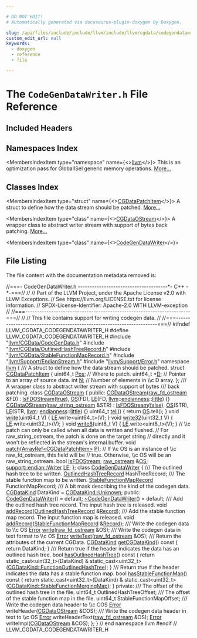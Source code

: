 ```yaml
---

# DO NOT EDIT!
# Automatically generated via docusaurus-plugin-doxygen by Doxygen.

slug: /api/files/include/include/llvm/include/llvm/cgdata/codegendatawriter-h
custom_edit_url: null
keywords:
  - doxygen
  - reference
  - file

---
```





# The `CodeGenDataWriter.h` File Reference

<DoxygenPage pluginConfig={pluginConfig}>



## Included Headers

<IncludesList>
<IncludesListItem
  filePath="llvm/CGData/CodeGenData.h"
  permalink="/docs/api/files/include/include/llvm/include/llvm/cgdata/codegendata-h"
  isLocal="true" />
<IncludesListItem
  filePath="llvm/CGData/OutlinedHashTreeRecord.h"
  permalink="/docs/api/files/include/include/llvm/include/llvm/cgdata/outlinedhashtreerecord-h"
  isLocal="true" />
<IncludesListItem
  filePath="llvm/CGData/StableFunctionMapRecord.h"
  permalink="/docs/api/files/include/include/llvm/include/llvm/cgdata/stablefunctionmaprecord-h"
  isLocal="true" />
<IncludesListItem
  filePath="llvm/Support/EndianStream.h"
  permalink="/docs/api/files/include/include/llvm/include/llvm/support/endianstream-h"
  isLocal="true" />
<IncludesListItem
  filePath="llvm/Support/Error.h"
  permalink="/docs/api/files/include/include/llvm/include/llvm/support/error-h"
  isLocal="true" />
</IncludesList>

## Namespaces Index

<MembersIndex>

<MembersIndexItem
  type="namespace"
  name={<><a href="/docs/api/namespaces/llvm">llvm</a></>}>
This is an optimization pass for GlobalISel generic memory operations. <a href="/docs/api/namespaces/llvm/#details">More...</a>
</MembersIndexItem>

</MembersIndex>

## Classes Index

<MembersIndex>

<MembersIndexItem
  type="struct"
  name={<><a href="/docs/api/structs/llvm/cgdatapatchitem">CGDataPatchItem</a></>}>
A struct to define how the data stream should be patched. <a href="/docs/api/structs/llvm/cgdatapatchitem/#details">More...</a>
</MembersIndexItem>

<MembersIndexItem
  type="class"
  name={<><a href="/docs/api/classes/llvm/cgdataostream">CGDataOStream</a></>}>
A wrapper class to abstract writer stream with support of bytes back patching. <a href="/docs/api/classes/llvm/cgdataostream/#details">More...</a>
</MembersIndexItem>

<MembersIndexItem
  type="class"
  name={<><a href="/docs/api/classes/llvm/codegendatawriter">CodeGenDataWriter</a></>}>
</MembersIndexItem>

</MembersIndex>


## File Listing

The file content with the documentation metadata removed is:

<ProgramListing>

<Link id="l00001" /><CodeLine lineNumber="1"><Highlight kind="comment">//===- CodeGenDataWriter.h --------------------------------------&#42;- C++ -&#42;-===//</Highlight><Highlight kind="normal"></Highlight></CodeLine>
<Link id="l00002" /><CodeLine lineNumber="2"><Highlight kind="normal"></Highlight><Highlight kind="comment">//</Highlight><Highlight kind="normal"></Highlight></CodeLine>
<Link id="l00003" /><CodeLine lineNumber="3"><Highlight kind="normal"></Highlight><Highlight kind="comment">// Part of the LLVM Project, under the Apache License v2.0 with LLVM Exceptions.</Highlight><Highlight kind="normal"></Highlight></CodeLine>
<Link id="l00004" /><CodeLine lineNumber="4"><Highlight kind="normal"></Highlight><Highlight kind="comment">// See https://llvm.org/LICENSE.txt for license information.</Highlight><Highlight kind="normal"></Highlight></CodeLine>
<Link id="l00005" /><CodeLine lineNumber="5"><Highlight kind="normal"></Highlight><Highlight kind="comment">// SPDX-License-Identifier: Apache-2.0 WITH LLVM-exception</Highlight><Highlight kind="normal"></Highlight></CodeLine>
<Link id="l00006" /><CodeLine lineNumber="6"><Highlight kind="normal"></Highlight><Highlight kind="comment">//</Highlight><Highlight kind="normal"></Highlight></CodeLine>
<Link id="l00007" /><CodeLine lineNumber="7"><Highlight kind="normal"></Highlight><Highlight kind="comment">//===----------------------------------------------------------------------===//</Highlight><Highlight kind="normal"></Highlight></CodeLine>
<Link id="l00008" /><CodeLine lineNumber="8"><Highlight kind="normal"></Highlight><Highlight kind="comment">//</Highlight><Highlight kind="normal"></Highlight></CodeLine>
<Link id="l00009" /><CodeLine lineNumber="9"><Highlight kind="normal"></Highlight><Highlight kind="comment">// This file contains support for writing codegen data.</Highlight><Highlight kind="normal"></Highlight></CodeLine>
<Link id="l00010" /><CodeLine lineNumber="10"><Highlight kind="normal"></Highlight><Highlight kind="comment">//</Highlight><Highlight kind="normal"></Highlight></CodeLine>
<Link id="l00011" /><CodeLine lineNumber="11"><Highlight kind="normal"></Highlight><Highlight kind="comment">//===----------------------------------------------------------------------===//</Highlight><Highlight kind="normal"></Highlight></CodeLine>
<Link id="l00012" /><CodeLine lineNumber="12"><Highlight kind="normal"></Highlight></CodeLine>
<Link id="l00013" /><CodeLine lineNumber="13"><Highlight kind="normal"></Highlight><Highlight kind="preprocessor">#ifndef LLVM&#95;CGDATA&#95;CODEGENDATAWRITER&#95;H</Highlight><Highlight kind="normal"></Highlight></CodeLine>
<Link id="l00014" /><CodeLine lineNumber="14"><Highlight kind="normal"></Highlight><Highlight kind="preprocessor">#define LLVM&#95;CGDATA&#95;CODEGENDATAWRITER&#95;H</Highlight><Highlight kind="normal"></Highlight></CodeLine>
<Link id="l00015" /><CodeLine lineNumber="15"><Highlight kind="normal"></Highlight></CodeLine>
<Link id="l00016" /><CodeLine lineNumber="16"><Highlight kind="normal"></Highlight><Highlight kind="preprocessor">#include &quot;<a href="/docs/api/files/include/include/llvm/include/llvm/cgdata/codegendata-h">llvm/CGData/CodeGenData.h</a>&quot;</Highlight><Highlight kind="normal"></Highlight></CodeLine>
<Link id="l00017" /><CodeLine lineNumber="17"><Highlight kind="normal"></Highlight><Highlight kind="preprocessor">#include &quot;<a href="/docs/api/files/include/include/llvm/include/llvm/cgdata/outlinedhashtreerecord-h">llvm/CGData/OutlinedHashTreeRecord.h</a>&quot;</Highlight><Highlight kind="normal"></Highlight></CodeLine>
<Link id="l00018" /><CodeLine lineNumber="18"><Highlight kind="normal"></Highlight><Highlight kind="preprocessor">#include &quot;<a href="/docs/api/files/include/include/llvm/include/llvm/cgdata/stablefunctionmaprecord-h">llvm/CGData/StableFunctionMapRecord.h</a>&quot;</Highlight><Highlight kind="normal"></Highlight></CodeLine>
<Link id="l00019" /><CodeLine lineNumber="19"><Highlight kind="normal"></Highlight><Highlight kind="preprocessor">#include &quot;<a href="/docs/api/files/include/include/llvm/include/llvm/support/endianstream-h">llvm/Support/EndianStream.h</a>&quot;</Highlight><Highlight kind="normal"></Highlight></CodeLine>
<Link id="l00020" /><CodeLine lineNumber="20"><Highlight kind="normal"></Highlight><Highlight kind="preprocessor">#include &quot;<a href="/docs/api/files/include/include/llvm/include/llvm/support/error-h">llvm/Support/Error.h</a>&quot;</Highlight><Highlight kind="normal"></Highlight></CodeLine>
<Link id="l00021" /><CodeLine lineNumber="21"><Highlight kind="normal"></Highlight></CodeLine>
<Link id="l00022" /><CodeLine lineNumber="22"><Highlight kind="normal"></Highlight><Highlight kind="keyword">namespace </Highlight><Highlight kind="normal"><a href="/docs/api/namespaces/llvm">llvm</a> &#123;</Highlight></CodeLine>
<Link id="l00023" /><CodeLine lineNumber="23"><Highlight kind="normal"></Highlight><Highlight kind="comment"></Highlight></CodeLine>
<Link id="l00024" /><CodeLine lineNumber="24"><Highlight kind="comment">/// A struct to define how the data stream should be patched.</Highlight><Highlight kind="normal"></Highlight></CodeLine>
<Link id="l00025" /><CodeLine lineNumber="25" lineLink="/docs/api/structs/llvm/cgdatapatchitem"><Highlight kind="normal"></Highlight><Highlight kind="keyword">struct </Highlight><Highlight kind="normal"><a href="/docs/api/structs/llvm/cgdatapatchitem">CGDataPatchItem</a> &#123;</Highlight></CodeLine>
<Link id="l00026" /><CodeLine lineNumber="26" lineLink="/docs/api/structs/llvm/cgdatapatchitem/#af840b564cbcb13dd90158e4f551f18d4"><Highlight kind="normal">  uint64&#95;t <a href="/docs/api/structs/llvm/cgdatapatchitem/#af840b564cbcb13dd90158e4f551f18d4">Pos</a>; </Highlight><Highlight kind="comment">// Where to patch.</Highlight><Highlight kind="normal"></Highlight></CodeLine>
<Link id="l00027" /><CodeLine lineNumber="27" lineLink="/docs/api/structs/llvm/cgdatapatchitem/#ad15184f8df05843b2673ebe0629e4a77"><Highlight kind="normal">  uint64&#95;t &#42;<a href="/docs/api/structs/llvm/cgdatapatchitem/#ad15184f8df05843b2673ebe0629e4a77">D</a>;  </Highlight><Highlight kind="comment">// Pointer to an array of source data.</Highlight><Highlight kind="normal"></Highlight></CodeLine>
<Link id="l00028" /><CodeLine lineNumber="28" lineLink="/docs/api/structs/llvm/cgdatapatchitem/#ab1fdfec96d0c027b9eab798fb86b636d"><Highlight kind="normal">  </Highlight><Highlight kind="keywordtype">int</Highlight><Highlight kind="normal"> <a href="/docs/api/structs/llvm/cgdatapatchitem/#ab1fdfec96d0c027b9eab798fb86b636d">N</a>;        </Highlight><Highlight kind="comment">// Number of elements in \\c D array.</Highlight><Highlight kind="normal"></Highlight></CodeLine>
<Link id="l00029" /><CodeLine lineNumber="29"><Highlight kind="normal">&#125;;</Highlight></CodeLine>
<Link id="l00030" /><CodeLine lineNumber="30"><Highlight kind="normal"></Highlight><Highlight kind="comment"></Highlight></CodeLine>
<Link id="l00031" /><CodeLine lineNumber="31"><Highlight kind="comment">/// A wrapper class to abstract writer stream with support of bytes</Highlight></CodeLine>
<Link id="l00032" /><CodeLine lineNumber="32"><Highlight kind="comment">/// back patching.</Highlight><Highlight kind="normal"></Highlight></CodeLine>
<Link id="l00033" /><CodeLine lineNumber="33" lineLink="/docs/api/classes/llvm/cgdataostream"><Highlight kind="normal"></Highlight><Highlight kind="keyword">class </Highlight><Highlight kind="normal"><a href="/docs/api/classes/llvm/cgdataostream/#a7368481693c6319965392398015055b4">CGDataOStream</a> &#123;</Highlight></CodeLine>
<Link id="l00034" /><CodeLine lineNumber="34"><Highlight kind="normal"></Highlight><Highlight kind="keyword">public</Highlight><Highlight kind="normal">:</Highlight></CodeLine>
<Link id="l00035" /><CodeLine lineNumber="35" lineLink="/docs/api/classes/llvm/cgdataostream/#a7368481693c6319965392398015055b4"><Highlight kind="normal">  <a href="/docs/api/classes/llvm/cgdataostream/#a7368481693c6319965392398015055b4">CGDataOStream</a>(<a href="/docs/api/classes/llvm/raw-fd-ostream">raw&#95;fd&#95;ostream</a> &amp;FD)</Highlight></CodeLine>
<Link id="l00036" /><CodeLine lineNumber="36"><Highlight kind="normal">      : <a href="/docs/api/classes/llvm/cgdataostream/#a72483a6553596bddfb019328f444b3bc">IsFDOStream</a>(<a href="/docs/api/files/lib/lib/analysis/basicaliasanalysis-cpp/#af6d5cafbdfc5313e65d990120021a3ec">true</a>), <a href="/docs/api/classes/llvm/cgdataostream/#a4086e20b046922cfd941112ec9b477f9">OS</a>(FD), <a href="/docs/api/classes/llvm/cgdataostream/#af8ce7d95c5bb1a0c50a673a20b9dd56a">LE</a>(FD, <a href="/docs/api/namespaces/llvm">llvm</a>::<a href="/docs/api/namespaces/llvm/#ae1e26e57357947b25e392fd18ab000db">endianness</a>::<a href="/docs/api/namespaces/llvm/#ae1e26e57357947b25e392fd18ab000dbaaae6635e044ac56046b2893a529b5114">little</a>) &#123;&#125;</Highlight></CodeLine>
<Link id="l00037" /><CodeLine lineNumber="37" lineLink="/docs/api/classes/llvm/cgdataostream/#a3011954a1d7d4572c714a831001e0d4d"><Highlight kind="normal">  <a href="/docs/api/classes/llvm/cgdataostream/#a3011954a1d7d4572c714a831001e0d4d">CGDataOStream</a>(<a href="/docs/api/classes/llvm/raw-string-ostream">raw&#95;string&#95;ostream</a> &amp;STR)</Highlight></CodeLine>
<Link id="l00038" /><CodeLine lineNumber="38"><Highlight kind="normal">      : <a href="/docs/api/classes/llvm/cgdataostream/#a72483a6553596bddfb019328f444b3bc">IsFDOStream</a>(<a href="/docs/api/namespaces/false">false</a>), <a href="/docs/api/classes/llvm/cgdataostream/#a4086e20b046922cfd941112ec9b477f9">OS</a>(STR), <a href="/docs/api/classes/llvm/cgdataostream/#af8ce7d95c5bb1a0c50a673a20b9dd56a">LE</a>(STR, <a href="/docs/api/namespaces/llvm">llvm</a>::<a href="/docs/api/namespaces/llvm/#ae1e26e57357947b25e392fd18ab000db">endianness</a>::<a href="/docs/api/namespaces/llvm/#ae1e26e57357947b25e392fd18ab000dbaaae6635e044ac56046b2893a529b5114">little</a>) &#123;&#125;</Highlight></CodeLine>
<Link id="l00039" /><CodeLine lineNumber="39"><Highlight kind="normal"></Highlight></CodeLine>
<Link id="l00040" /><CodeLine lineNumber="40" lineLink="/docs/api/classes/llvm/cgdataostream/#a5e40cc7402cdee8ade71e4b6c49a46b5"><Highlight kind="normal">  uint64&#95;t <a href="/docs/api/classes/llvm/cgdataostream/#a5e40cc7402cdee8ade71e4b6c49a46b5">tell</a>() &#123; </Highlight><Highlight kind="keywordflow">return</Highlight><Highlight kind="normal"> <a href="/docs/api/classes/llvm/cgdataostream/#a4086e20b046922cfd941112ec9b477f9">OS</a>.tell(); &#125;</Highlight></CodeLine>
<Link id="l00041" /><CodeLine lineNumber="41" lineLink="/docs/api/classes/llvm/cgdataostream/#af920bf439860b7dbdf037ae84075ede6"><Highlight kind="normal">  </Highlight><Highlight kind="keywordtype">void</Highlight><Highlight kind="normal"> <a href="/docs/api/classes/llvm/cgdataostream/#af920bf439860b7dbdf037ae84075ede6">write</a>(uint64&#95;t V) &#123; <a href="/docs/api/classes/llvm/cgdataostream/#af8ce7d95c5bb1a0c50a673a20b9dd56a">LE</a>.write&lt;uint64&#95;t&gt;(V); &#125;</Highlight></CodeLine>
<Link id="l00042" /><CodeLine lineNumber="42" lineLink="/docs/api/classes/llvm/cgdataostream/#a495476987ad63f254e6577388f31d756"><Highlight kind="normal">  </Highlight><Highlight kind="keywordtype">void</Highlight><Highlight kind="normal"> <a href="/docs/api/classes/llvm/cgdataostream/#a495476987ad63f254e6577388f31d756">write32</a>(uint32&#95;t V) &#123; <a href="/docs/api/classes/llvm/cgdataostream/#af8ce7d95c5bb1a0c50a673a20b9dd56a">LE</a>.write&lt;uint32&#95;t&gt;(V); &#125;</Highlight></CodeLine>
<Link id="l00043" /><CodeLine lineNumber="43" lineLink="/docs/api/classes/llvm/cgdataostream/#a32caec490e095f50232090876b963b37"><Highlight kind="normal">  </Highlight><Highlight kind="keywordtype">void</Highlight><Highlight kind="normal"> <a href="/docs/api/classes/llvm/cgdataostream/#a32caec490e095f50232090876b963b37">write8</a>(uint8&#95;t V) &#123; <a href="/docs/api/classes/llvm/cgdataostream/#af8ce7d95c5bb1a0c50a673a20b9dd56a">LE</a>.write&lt;uint8&#95;t&gt;(V); &#125;</Highlight></CodeLine>
<Link id="l00044" /><CodeLine lineNumber="44"><Highlight kind="normal"></Highlight></CodeLine>
<Link id="l00045" /><CodeLine lineNumber="45"><Highlight kind="normal">  </Highlight><Highlight kind="comment">// \\c patch can only be called when all data is written and flushed.</Highlight><Highlight kind="normal"></Highlight></CodeLine>
<Link id="l00046" /><CodeLine lineNumber="46"><Highlight kind="normal">  </Highlight><Highlight kind="comment">// For raw&#95;string&#95;ostream, the patch is done on the target string</Highlight><Highlight kind="normal"></Highlight></CodeLine>
<Link id="l00047" /><CodeLine lineNumber="47"><Highlight kind="normal">  </Highlight><Highlight kind="comment">// directly and it won&#39;t be reflected in the stream&#39;s internal buffer.</Highlight><Highlight kind="normal"></Highlight></CodeLine>
<Link id="l00048" /><CodeLine lineNumber="48"><Highlight kind="normal">  </Highlight><Highlight kind="keywordtype">void</Highlight><Highlight kind="normal"> <a href="/docs/api/classes/llvm/cgdataostream/#a1d951f57be86b30e864740019b41f0f2">patch</a>(<a href="/docs/api/classes/llvm/arrayref">ArrayRef&lt;CGDataPatchItem&gt;</a> <a href="/docs/api/files/lib/lib/option/option-cpp/#a04665169063c8ca1f2ea96c27fc7c2b2">P</a>);</Highlight></CodeLine>
<Link id="l00049" /><CodeLine lineNumber="49"><Highlight kind="normal"></Highlight></CodeLine>
<Link id="l00050" /><CodeLine lineNumber="50"><Highlight kind="normal">  </Highlight><Highlight kind="comment">// If \\c OS is an instance of \\c raw&#95;fd&#95;ostream, this field will be</Highlight><Highlight kind="normal"></Highlight></CodeLine>
<Link id="l00051" /><CodeLine lineNumber="51"><Highlight kind="normal">  </Highlight><Highlight kind="comment">// true. Otherwise, \\c OS will be an raw&#95;string&#95;ostream.</Highlight><Highlight kind="normal"></Highlight></CodeLine>
<Link id="l00052" /><CodeLine lineNumber="52" lineLink="/docs/api/classes/llvm/cgdataostream/#a72483a6553596bddfb019328f444b3bc"><Highlight kind="normal">  </Highlight><Highlight kind="keywordtype">bool</Highlight><Highlight kind="normal"> <a href="/docs/api/classes/llvm/cgdataostream/#a72483a6553596bddfb019328f444b3bc">IsFDOStream</a>;</Highlight></CodeLine>
<Link id="l00053" /><CodeLine lineNumber="53" lineLink="/docs/api/classes/llvm/cgdataostream/#a4086e20b046922cfd941112ec9b477f9"><Highlight kind="normal">  <a href="/docs/api/classes/llvm/raw-ostream">raw&#95;ostream</a> &amp;<a href="/docs/api/classes/llvm/cgdataostream/#a4086e20b046922cfd941112ec9b477f9">OS</a>;</Highlight></CodeLine>
<Link id="l00054" /><CodeLine lineNumber="54" lineLink="/docs/api/classes/llvm/cgdataostream/#af8ce7d95c5bb1a0c50a673a20b9dd56a"><Highlight kind="normal">  <a href="/docs/api/structs/llvm/support/endian/writer">support::endian::Writer</a> <a href="/docs/api/classes/llvm/cgdataostream/#af8ce7d95c5bb1a0c50a673a20b9dd56a">LE</a>;</Highlight></CodeLine>
<Link id="l00055" /><CodeLine lineNumber="55"><Highlight kind="normal">&#125;;</Highlight></CodeLine>
<Link id="l00056" /><CodeLine lineNumber="56"><Highlight kind="normal"></Highlight></CodeLine>
<Link id="l00057" /><CodeLine lineNumber="57" lineLink="/docs/api/classes/llvm/codegendatawriter"><Highlight kind="normal"></Highlight><Highlight kind="keyword">class </Highlight><Highlight kind="normal"><a href="/docs/api/classes/llvm/codegendatawriter/#a1742181610337e516c334fe4ae3a6c6a">CodeGenDataWriter</a> &#123;</Highlight><Highlight kind="comment"></Highlight></CodeLine>
<Link id="l00058" /><CodeLine lineNumber="58"><Highlight kind="comment">  /// The outlined hash tree to be written.</Highlight><Highlight kind="normal"></Highlight></CodeLine>
<Link id="l00059" /><CodeLine lineNumber="59"><Highlight kind="normal">  <a href="/docs/api/structs/llvm/outlinedhashtreerecord">OutlinedHashTreeRecord</a> HashTreeRecord;</Highlight></CodeLine>
<Link id="l00060" /><CodeLine lineNumber="60"><Highlight kind="normal"></Highlight><Highlight kind="comment"></Highlight></CodeLine>
<Link id="l00061" /><CodeLine lineNumber="61"><Highlight kind="comment">  /// The stable function map to be written.</Highlight><Highlight kind="normal"></Highlight></CodeLine>
<Link id="l00062" /><CodeLine lineNumber="62"><Highlight kind="normal">  <a href="/docs/api/structs/llvm/stablefunctionmaprecord">StableFunctionMapRecord</a> FunctionMapRecord;</Highlight></CodeLine>
<Link id="l00063" /><CodeLine lineNumber="63"><Highlight kind="normal"></Highlight><Highlight kind="comment"></Highlight></CodeLine>
<Link id="l00064" /><CodeLine lineNumber="64"><Highlight kind="comment">  /// A bit mask describing the kind of the codegen data.</Highlight><Highlight kind="normal"></Highlight></CodeLine>
<Link id="l00065" /><CodeLine lineNumber="65"><Highlight kind="normal">  <a href="/docs/api/namespaces/llvm/#a0ba893e7dc00f439ef557e79f12e899f">CGDataKind</a> DataKind = <a href="/docs/api/namespaces/llvm/#a0ba893e7dc00f439ef557e79f12e899fa88183b946cc5f0e8c96b2e66e1c74a7e">CGDataKind::Unknown</a>;</Highlight></CodeLine>
<Link id="l00066" /><CodeLine lineNumber="66"><Highlight kind="normal"></Highlight></CodeLine>
<Link id="l00067" /><CodeLine lineNumber="67"><Highlight kind="normal"></Highlight><Highlight kind="keyword">public</Highlight><Highlight kind="normal">:</Highlight></CodeLine>
<Link id="l00068" /><CodeLine lineNumber="68" lineLink="/docs/api/classes/llvm/codegendatawriter/#a1742181610337e516c334fe4ae3a6c6a"><Highlight kind="normal">  <a href="/docs/api/classes/llvm/codegendatawriter/#a1742181610337e516c334fe4ae3a6c6a">CodeGenDataWriter</a>() = </Highlight><Highlight kind="keywordflow">default</Highlight><Highlight kind="normal">;</Highlight></CodeLine>
<Link id="l00069" /><CodeLine lineNumber="69" lineLink="/docs/api/classes/llvm/codegendatawriter/#ac9f743a20c8bb8fcebf57eecfed9c42a"><Highlight kind="normal">  <a href="/docs/api/classes/llvm/codegendatawriter/#ac9f743a20c8bb8fcebf57eecfed9c42a">~CodeGenDataWriter</a>() = </Highlight><Highlight kind="keywordflow">default</Highlight><Highlight kind="normal">;</Highlight></CodeLine>
<Link id="l00070" /><CodeLine lineNumber="70"><Highlight kind="normal"></Highlight><Highlight kind="comment"></Highlight></CodeLine>
<Link id="l00071" /><CodeLine lineNumber="71"><Highlight kind="comment">  /// Add the outlined hash tree record. The input hash tree is released.</Highlight><Highlight kind="normal"></Highlight></CodeLine>
<Link id="l00072" /><CodeLine lineNumber="72"><Highlight kind="normal">  </Highlight><Highlight kind="keywordtype">void</Highlight><Highlight kind="normal"> <a href="/docs/api/classes/llvm/codegendatawriter/#ab7cd2c3a4e458cf1daa792cf16a96247">addRecord</a>(<a href="/docs/api/structs/llvm/outlinedhashtreerecord">OutlinedHashTreeRecord</a> &amp;<a href="/docs/api/classes/llvm/record">Record</a>);</Highlight></CodeLine>
<Link id="l00073" /><CodeLine lineNumber="73"><Highlight kind="normal"></Highlight><Highlight kind="comment"></Highlight></CodeLine>
<Link id="l00074" /><CodeLine lineNumber="74"><Highlight kind="comment">  /// Add the stable function map record. The input function map is released.</Highlight><Highlight kind="normal"></Highlight></CodeLine>
<Link id="l00075" /><CodeLine lineNumber="75"><Highlight kind="normal">  </Highlight><Highlight kind="keywordtype">void</Highlight><Highlight kind="normal"> <a href="/docs/api/classes/llvm/codegendatawriter/#ab7cd2c3a4e458cf1daa792cf16a96247">addRecord</a>(<a href="/docs/api/structs/llvm/stablefunctionmaprecord">StableFunctionMapRecord</a> &amp;<a href="/docs/api/classes/llvm/record">Record</a>);</Highlight></CodeLine>
<Link id="l00076" /><CodeLine lineNumber="76"><Highlight kind="normal"></Highlight><Highlight kind="comment"></Highlight></CodeLine>
<Link id="l00077" /><CodeLine lineNumber="77"><Highlight kind="comment">  /// Write the codegen data to \\c OS</Highlight><Highlight kind="normal"></Highlight></CodeLine>
<Link id="l00078" /><CodeLine lineNumber="78"><Highlight kind="normal">  <a href="/docs/api/classes/llvm/error">Error</a> <a href="/docs/api/classes/llvm/codegendatawriter/#a861a894f3b8f9ca0f3d32291f45f1ff7">write</a>(<a href="/docs/api/classes/llvm/raw-fd-ostream">raw&#95;fd&#95;ostream</a> &amp;OS);</Highlight></CodeLine>
<Link id="l00079" /><CodeLine lineNumber="79"><Highlight kind="normal"></Highlight><Highlight kind="comment"></Highlight></CodeLine>
<Link id="l00080" /><CodeLine lineNumber="80"><Highlight kind="comment">  /// Write the codegen data in text format to \\c OS</Highlight><Highlight kind="normal"></Highlight></CodeLine>
<Link id="l00081" /><CodeLine lineNumber="81"><Highlight kind="normal">  <a href="/docs/api/classes/llvm/error">Error</a> <a href="/docs/api/classes/llvm/codegendatawriter/#a3d66364f052981f528220d5580ad012f">writeText</a>(<a href="/docs/api/classes/llvm/raw-fd-ostream">raw&#95;fd&#95;ostream</a> &amp;OS);</Highlight></CodeLine>
<Link id="l00082" /><CodeLine lineNumber="82"><Highlight kind="normal"></Highlight><Highlight kind="comment"></Highlight></CodeLine>
<Link id="l00083" /><CodeLine lineNumber="83"><Highlight kind="comment">  /// Return the attributes of the current CGData.</Highlight><Highlight kind="normal"></Highlight></CodeLine>
<Link id="l00084" /><CodeLine lineNumber="84" lineLink="/docs/api/classes/llvm/codegendatawriter/#a0c4cc79b2c186eb7fa8c65d277b3113c"><Highlight kind="normal">  <a href="/docs/api/namespaces/llvm/#a0ba893e7dc00f439ef557e79f12e899f">CGDataKind</a> <a href="/docs/api/classes/llvm/codegendatawriter/#a0c4cc79b2c186eb7fa8c65d277b3113c">getCGDataKind</a>()</Highlight><Highlight kind="keyword"> const </Highlight><Highlight kind="normal">&#123; </Highlight><Highlight kind="keywordflow">return</Highlight><Highlight kind="normal"> DataKind; &#125;</Highlight></CodeLine>
<Link id="l00085" /><CodeLine lineNumber="85"><Highlight kind="normal"></Highlight><Highlight kind="comment"></Highlight></CodeLine>
<Link id="l00086" /><CodeLine lineNumber="86"><Highlight kind="comment">  /// Return true if the header indicates the data has an outlined hash tree.</Highlight><Highlight kind="normal"></Highlight></CodeLine>
<Link id="l00087" /><CodeLine lineNumber="87" lineLink="/docs/api/classes/llvm/codegendatawriter/#a98b7117046da2a30638d36e231346b96"><Highlight kind="normal">  </Highlight><Highlight kind="keywordtype">bool</Highlight><Highlight kind="normal"> <a href="/docs/api/classes/llvm/codegendatawriter/#a98b7117046da2a30638d36e231346b96">hasOutlinedHashTree</a>()</Highlight><Highlight kind="keyword"> const </Highlight><Highlight kind="normal">&#123;</Highlight></CodeLine>
<Link id="l00088" /><CodeLine lineNumber="88"><Highlight kind="normal">    </Highlight><Highlight kind="keywordflow">return</Highlight><Highlight kind="normal"> </Highlight><Highlight kind="keyword">static&#95;cast&lt;</Highlight><Highlight kind="normal">uint32&#95;t</Highlight><Highlight kind="keyword">&gt;</Highlight><Highlight kind="normal">(DataKind) &amp;</Highlight></CodeLine>
<Link id="l00089" /><CodeLine lineNumber="89"><Highlight kind="normal">           </Highlight><Highlight kind="keyword">static&#95;cast&lt;</Highlight><Highlight kind="normal">uint32&#95;t</Highlight><Highlight kind="keyword">&gt;</Highlight><Highlight kind="normal">(<a href="/docs/api/namespaces/llvm/#a0ba893e7dc00f439ef557e79f12e899fae43cdbf8003571786314ee11a4028215">CGDataKind::FunctionOutlinedHashTree</a>);</Highlight></CodeLine>
<Link id="l00090" /><CodeLine lineNumber="90"><Highlight kind="normal">  &#125;</Highlight><Highlight kind="comment"></Highlight></CodeLine>
<Link id="l00091" /><CodeLine lineNumber="91"><Highlight kind="comment">  /// Return true if the header indicates the data has a stable function map.</Highlight><Highlight kind="normal"></Highlight></CodeLine>
<Link id="l00092" /><CodeLine lineNumber="92" lineLink="/docs/api/classes/llvm/codegendatawriter/#a9ba521ca543b95c7bb9cfddc8b101ca2"><Highlight kind="normal">  </Highlight><Highlight kind="keywordtype">bool</Highlight><Highlight kind="normal"> <a href="/docs/api/classes/llvm/codegendatawriter/#a9ba521ca543b95c7bb9cfddc8b101ca2">hasStableFunctionMap</a>()</Highlight><Highlight kind="keyword"> const </Highlight><Highlight kind="normal">&#123;</Highlight></CodeLine>
<Link id="l00093" /><CodeLine lineNumber="93"><Highlight kind="normal">    </Highlight><Highlight kind="keywordflow">return</Highlight><Highlight kind="normal"> </Highlight><Highlight kind="keyword">static&#95;cast&lt;</Highlight><Highlight kind="normal">uint32&#95;t</Highlight><Highlight kind="keyword">&gt;</Highlight><Highlight kind="normal">(DataKind) &amp;</Highlight></CodeLine>
<Link id="l00094" /><CodeLine lineNumber="94"><Highlight kind="normal">           </Highlight><Highlight kind="keyword">static&#95;cast&lt;</Highlight><Highlight kind="normal">uint32&#95;t</Highlight><Highlight kind="keyword">&gt;</Highlight><Highlight kind="normal">(<a href="/docs/api/namespaces/llvm/#a0ba893e7dc00f439ef557e79f12e899fa6c3b28d822d5623f3a00d66057afca55">CGDataKind::StableFunctionMergingMap</a>);</Highlight></CodeLine>
<Link id="l00095" /><CodeLine lineNumber="95"><Highlight kind="normal">  &#125;</Highlight></CodeLine>
<Link id="l00096" /><CodeLine lineNumber="96"><Highlight kind="normal"></Highlight></CodeLine>
<Link id="l00097" /><CodeLine lineNumber="97"><Highlight kind="normal"></Highlight><Highlight kind="keyword">private</Highlight><Highlight kind="normal">:</Highlight><Highlight kind="comment"></Highlight></CodeLine>
<Link id="l00098" /><CodeLine lineNumber="98"><Highlight kind="comment">  /// The offset of the outlined hash tree in the file.</Highlight><Highlight kind="normal"></Highlight></CodeLine>
<Link id="l00099" /><CodeLine lineNumber="99"><Highlight kind="normal">  uint64&#95;t OutlinedHashTreeOffset;</Highlight></CodeLine>
<Link id="l00100" /><CodeLine lineNumber="100"><Highlight kind="normal"></Highlight><Highlight kind="comment"></Highlight></CodeLine>
<Link id="l00101" /><CodeLine lineNumber="101"><Highlight kind="comment">  /// The offset of the stable function map in the file.</Highlight><Highlight kind="normal"></Highlight></CodeLine>
<Link id="l00102" /><CodeLine lineNumber="102"><Highlight kind="normal">  uint64&#95;t StableFunctionMapOffset;</Highlight></CodeLine>
<Link id="l00103" /><CodeLine lineNumber="103"><Highlight kind="normal"></Highlight><Highlight kind="comment"></Highlight></CodeLine>
<Link id="l00104" /><CodeLine lineNumber="104"><Highlight kind="comment">  /// Write the codegen data header to \\c COS</Highlight><Highlight kind="normal"></Highlight></CodeLine>
<Link id="l00105" /><CodeLine lineNumber="105"><Highlight kind="normal">  <a href="/docs/api/classes/llvm/error">Error</a> writeHeader(<a href="/docs/api/classes/llvm/cgdataostream">CGDataOStream</a> &amp;COS);</Highlight></CodeLine>
<Link id="l00106" /><CodeLine lineNumber="106"><Highlight kind="normal"></Highlight><Highlight kind="comment"></Highlight></CodeLine>
<Link id="l00107" /><CodeLine lineNumber="107"><Highlight kind="comment">  /// Write the codegen data header in text to \\c OS</Highlight><Highlight kind="normal"></Highlight></CodeLine>
<Link id="l00108" /><CodeLine lineNumber="108"><Highlight kind="normal">  <a href="/docs/api/classes/llvm/error">Error</a> writeHeaderText(<a href="/docs/api/classes/llvm/raw-fd-ostream">raw&#95;fd&#95;ostream</a> &amp;OS);</Highlight></CodeLine>
<Link id="l00109" /><CodeLine lineNumber="109"><Highlight kind="normal"></Highlight></CodeLine>
<Link id="l00110" /><CodeLine lineNumber="110"><Highlight kind="normal">  <a href="/docs/api/classes/llvm/error">Error</a> writeImpl(<a href="/docs/api/classes/llvm/cgdataostream">CGDataOStream</a> &amp;COS);</Highlight></CodeLine>
<Link id="l00111" /><CodeLine lineNumber="111"><Highlight kind="normal">&#125;;</Highlight></CodeLine>
<Link id="l00112" /><CodeLine lineNumber="112"><Highlight kind="normal"></Highlight></CodeLine>
<Link id="l00113" /><CodeLine lineNumber="113"><Highlight kind="normal">&#125; </Highlight><Highlight kind="comment">// end namespace llvm</Highlight><Highlight kind="normal"></Highlight></CodeLine>
<Link id="l00114" /><CodeLine lineNumber="114"><Highlight kind="normal"></Highlight></CodeLine>
<Link id="l00115" /><CodeLine lineNumber="115"><Highlight kind="normal"></Highlight><Highlight kind="preprocessor">#endif </Highlight><Highlight kind="comment">// LLVM&#95;CGDATA&#95;CODEGENDATAWRITER&#95;H</Highlight><Highlight kind="normal"></Highlight></CodeLine>

</ProgramListing>

</DoxygenPage>
